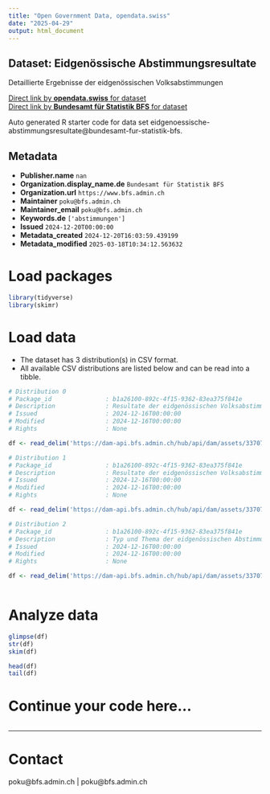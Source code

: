 ```yaml
---
title: "Open Government Data, opendata.swiss"
date: "2025-04-29"
output: html_document
---
```


## Dataset: Eidgenössische Abstimmungsresultate

Detaillierte Ergebnisse der eidgenössischen Volksabstimmungen

[Direct link by **opendata.swiss** for dataset](https://opendata.swiss/de/dataset/eidgenossische-abstimmungsresultate)<br>
[Direct link by **Bundesamt für Statistik BFS** for dataset](https://abstimmungen.admin.ch/overview)

Auto generated R starter code for data set eidgenoessische-abstimmungsresultate@bundesamt-fur-statistik-bfs.

## Metadata

- **Publisher.name** `nan`
- **Organization.display_name.de** `Bundesamt für Statistik BFS`
- **Organization.url** `https://www.bfs.admin.ch`
- **Maintainer** `poku@bfs.admin.ch`
- **Maintainer_email** `poku@bfs.admin.ch`
- **Keywords.de** `['abstimmungen']`
- **Issued** `2024-12-20T00:00:00`
- **Metadata_created** `2024-12-20T16:03:59.439199`
- **Metadata_modified** `2025-03-18T10:34:12.563632`


# Load packages

```r

library(tidyverse)
library(skimr)

```

# Load data

-   The dataset has 3 distribution(s) in CSV format.
-   All available CSV distributions are listed below and can be read into a tibble.

```r

# Distribution 0
# Package_id               : b1a26100-892c-4f15-9362-83ea375f841e
# Description              : Resultate der eidgenössischen Volksabstimmungen, seit 1866. Niveau: Kantone.
# Issued                   : 2024-12-16T00:00:00
# Modified                 : 2024-12-16T00:00:00
# Rights                   : None

df <- read_delim('https://dam-api.bfs.admin.ch/hub/api/dam/assets/33707737/master')

# Distribution 1
# Package_id               : b1a26100-892c-4f15-9362-83ea375f841e
# Description              : Resultate der eidgenössischen Volksabstimmungen, seit 1848. Niveau: Schweiz.
# Issued                   : 2024-12-16T00:00:00
# Modified                 : 2024-12-16T00:00:00
# Rights                   : None

df <- read_delim('https://dam-api.bfs.admin.ch/hub/api/dam/assets/33707795/master')

# Distribution 2
# Package_id               : b1a26100-892c-4f15-9362-83ea375f841e
# Description              : Typ und Thema der eidgenössischen Abstimmungsvorlagen. Jede Vorlage wird bis zu drei Themen zugeordnet. Themenzuordnung erfolgt in Zusammenarbeit mit swissvotes.
# Issued                   : 2024-12-16T00:00:00
# Modified                 : 2024-12-16T00:00:00
# Rights                   : None

df <- read_delim('https://dam-api.bfs.admin.ch/hub/api/dam/assets/33707794/master')



```

# Analyze data

```r

glimpse(df)
str(df)
skim(df)

head(df)
tail(df)

```

# Continue your code here...

```r

```

------------------------------------------------------------------------

# Contact

poku@bfs.admin.ch | poku@bfs.admin.ch
